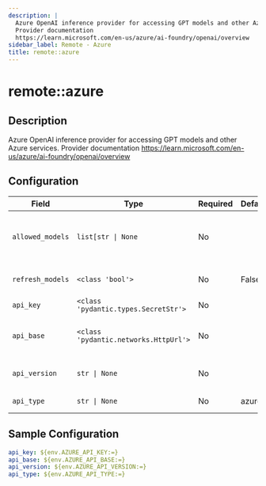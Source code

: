 ```yaml
---
description: |
  Azure OpenAI inference provider for accessing GPT models and other Azure services.
  Provider documentation
  https://learn.microsoft.com/en-us/azure/ai-foundry/openai/overview
sidebar_label: Remote - Azure
title: remote::azure
---
```


# remote::azure

## Description


Azure OpenAI inference provider for accessing GPT models and other Azure services.
Provider documentation
https://learn.microsoft.com/en-us/azure/ai-foundry/openai/overview


## Configuration

| Field | Type | Required | Default | Description |
|-------|------|----------|---------|-------------|
| `allowed_models` | `list[str \| None` | No |  | List of models that should be registered with the model registry. If None, all models are allowed. |
| `refresh_models` | `<class 'bool'>` | No | False | Whether to refresh models periodically from the provider |
| `api_key` | `<class 'pydantic.types.SecretStr'>` | No |  | Azure API key for Azure |
| `api_base` | `<class 'pydantic.networks.HttpUrl'>` | No |  | Azure API base for Azure (e.g., https://your-resource-name.openai.azure.com) |
| `api_version` | `str \| None` | No |  | Azure API version for Azure (e.g., 2024-12-01-preview) |
| `api_type` | `str \| None` | No | azure | Azure API type for Azure (e.g., azure) |

## Sample Configuration

```yaml
api_key: ${env.AZURE_API_KEY:=}
api_base: ${env.AZURE_API_BASE:=}
api_version: ${env.AZURE_API_VERSION:=}
api_type: ${env.AZURE_API_TYPE:=}
```
